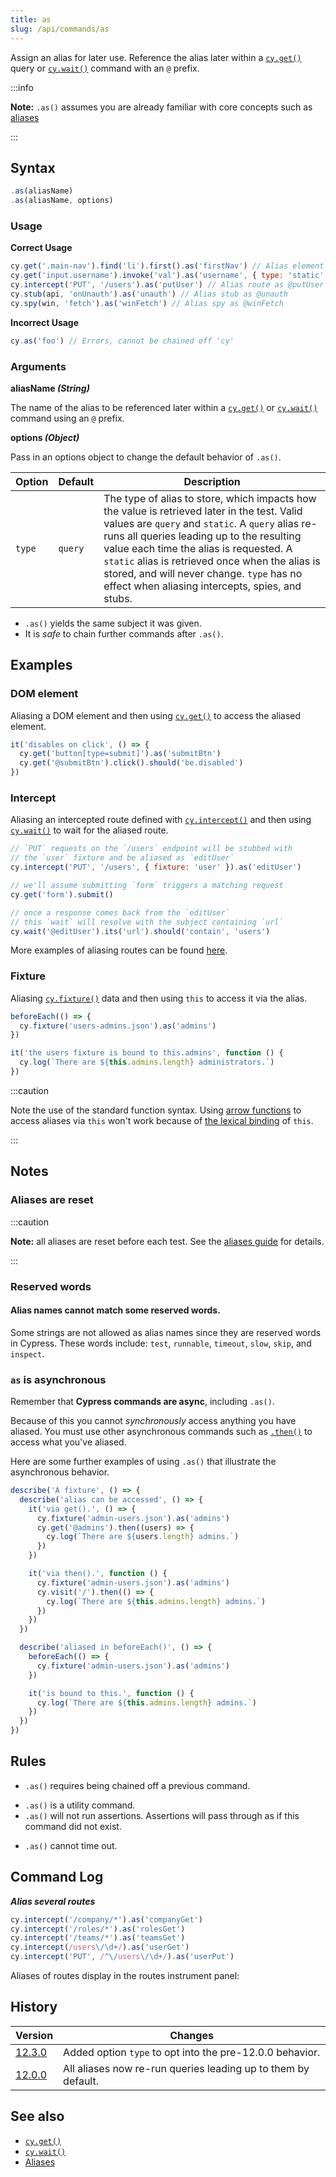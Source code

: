 ```yaml
---
title: as
slug: /api/commands/as
---
```


Assign an alias for later use. Reference the alias later within a
[`cy.get()`](/api/commands/get) query or [`cy.wait()`](/api/commands/wait)
command with an `@` prefix.

:::info

**Note:** `.as()` assumes you are already familiar with core concepts such as
[aliases](/app/core-concepts/variables-and-aliases)

:::

## Syntax

```javascript
.as(aliasName)
.as(aliasName, options)
```

### Usage

<Icon name="check-circle" color="green" /> **Correct Usage**

```javascript
cy.get('.main-nav').find('li').first().as('firstNav') // Alias element as @firstNav
cy.get('input.username').invoke('val').as('username', { type: 'static' }) // Alias that references the value at the time the alias was created
cy.intercept('PUT', '/users').as('putUser') // Alias route as @putUser
cy.stub(api, 'onUnauth').as('unauth') // Alias stub as @unauth
cy.spy(win, 'fetch').as('winFetch') // Alias spy as @winFetch
```

<Icon name="exclamation-triangle" color="red" /> **Incorrect Usage**

```javascript
cy.as('foo') // Errors, cannot be chained off 'cy'
```

### Arguments

<Icon name="angle-right" /> **aliasName _(String)_**

The name of the alias to be referenced later within a
[`cy.get()`](/api/commands/get) or [`cy.wait()`](/api/commands/wait) command
using an `@` prefix.

<Icon name="angle-right" /> **options _(Object)_**

Pass in an options object to change the default behavior of `.as()`.

| Option | Default | Description                                                                                                                                                                                                                                                                                                                                                                                 |
| ------ | ------- | ------------------------------------------------------------------------------------------------------------------------------------------------------------------------------------------------------------------------------------------------------------------------------------------------------------------------------------------------------------------------------------------- |
| `type` | `query` | The type of alias to store, which impacts how the value is retrieved later in the test. Valid values are `query` and `static`. A `query` alias re-runs all queries leading up to the resulting value each time the alias is requested. A `static` alias is retrieved once when the alias is stored, and will never change. `type` has no effect when aliasing intercepts, spies, and stubs. |

<HeaderYields />

- `.as()` yields the same subject it was given.
- It is _safe_ to chain further commands after `.as()`.

## Examples

### DOM element

Aliasing a DOM element and then using [`cy.get()`](/api/commands/get) to access
the aliased element.

```javascript
it('disables on click', () => {
  cy.get('button[type=submit]').as('submitBtn')
  cy.get('@submitBtn').click().should('be.disabled')
})
```

### Intercept

Aliasing an intercepted route defined with
[`cy.intercept()`](/api/commands/intercept) and then using
[`cy.wait()`](/api/commands/wait) to wait for the aliased route.

```javascript
// `PUT` requests on the `/users` endpoint will be stubbed with
// the `user` fixture and be aliased as `editUser`
cy.intercept('PUT', '/users', { fixture: 'user' }).as('editUser')

// we'll assume submitting `form` triggers a matching request
cy.get('form').submit()

// once a response comes back from the `editUser`
// this `wait` will resolve with the subject containing `url`
cy.wait('@editUser').its('url').should('contain', 'users')
```

More examples of aliasing routes can be found
[here](/api/commands/intercept#Aliasing-an-intercepted-route).

### Fixture

Aliasing [`cy.fixture()`](/api/commands/fixture) data and then using `this` to
access it via the alias.

```javascript
beforeEach(() => {
  cy.fixture('users-admins.json').as('admins')
})

it('the users fixture is bound to this.admins', function () {
  cy.log(`There are ${this.admins.length} administrators.`)
})
```

:::caution

Note the use of the standard function syntax. Using
[arrow functions](https://developer.mozilla.org/en-US/docs/Web/JavaScript/Reference/Functions/Arrow_functions)
to access aliases via `this` won't work because of
[the lexical binding](https://developer.mozilla.org/en-US/docs/Web/JavaScript/Reference/Functions/Arrow_functions#No_separate_this)
of `this`.

:::

## Notes

### Aliases are reset

:::caution

**Note:** all aliases are reset before each test. See the
[aliases guide](/app/core-concepts/variables-and-aliases) for details.

:::

### Reserved words

#### Alias names cannot match some reserved words.

Some strings are not allowed as alias names since they are reserved words in
Cypress. These words include: `test`, `runnable`, `timeout`, `slow`, `skip`, and
`inspect`.

### `as` is asynchronous

Remember that **Cypress commands are async**, including `.as()`.

Because of this you cannot _synchronously_ access anything you have aliased. You
must use other asynchronous commands such as [`.then()`](/api/commands/then) to
access what you've aliased.

Here are some further examples of using `.as()` that illustrate the asynchronous
behavior.

```javascript
describe('A fixture', () => {
  describe('alias can be accessed', () => {
    it('via get().', () => {
      cy.fixture('admin-users.json').as('admins')
      cy.get('@admins').then((users) => {
        cy.log(`There are ${users.length} admins.`)
      })
    })

    it('via then().', function () {
      cy.fixture('admin-users.json').as('admins')
      cy.visit('/').then(() => {
        cy.log(`There are ${this.admins.length} admins.`)
      })
    })
  })

  describe('aliased in beforeEach()', () => {
    beforeEach(() => {
      cy.fixture('admin-users.json').as('admins')
    })

    it('is bound to this.', function () {
      cy.log(`There are ${this.admins.length} admins.`)
    })
  })
})
```

## Rules

<HeaderRequirements />

- `.as()` requires being chained off a previous command.

<HeaderAssertions />

- `.as()` is a utility command.
- `.as()` will not run assertions. Assertions will pass through as if this
  command did not exist.

<HeaderTimeouts />

- `.as()` cannot time out.

## Command Log

**_Alias several routes_**

```javascript
cy.intercept('/company/*').as('companyGet')
cy.intercept('/roles/*').as('rolesGet')
cy.intercept('/teams/*').as('teamsGet')
cy.intercept(/users\/\d+/).as('userGet')
cy.intercept('PUT', /^\/users\/\d+/).as('userPut')
```

Aliases of routes display in the routes instrument panel:

<DocsImage
  src="/img/api/as/routes-table-in-command-log.png"
  alt="Command log for route"
/>

## History

| Version                                    | Changes                                                       |
| ------------------------------------------ | ------------------------------------------------------------- |
| [12.3.0](/app/references/changelog#12-3-0) | Added option `type` to opt into the pre-12.0.0 behavior.      |
| [12.0.0](/app/references/changelog#12-0-0) | All aliases now re-run queries leading up to them by default. |

## See also

- [`cy.get()`](/api/commands/get)
- [`cy.wait()`](/api/commands/wait)
- [Aliases](/app/core-concepts/variables-and-aliases)
